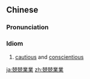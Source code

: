{{also|兢兢业业}}
==Chinese==
{{zh-forms|s=兢兢业业}}

===Pronunciation===
{{zh-pron
|m=jīngjīngyèyè
|c=ging1 ging1 jip6 jip6
|cat=id
}}

===Idiom===
{{zh-idiom}}

# {{lb|zh|Advanced Mandarin}} [[cautious]] and [[conscientious]]

[[ja:兢兢業業]]
[[zh:兢兢業業]]
